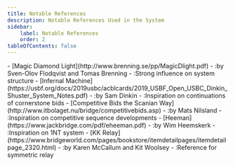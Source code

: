 ```yaml
---
title: Notable References
description: Notable References Used in the System
sidebar:
    label: Notable References
    order: 2
tableOfContents: false
---
```



<BiddingTree>
- [Magic Diamond Light](http://www.brenning.se/pp/MagicDlight.pdf) 
    - :by Sven-Olov Flodqvist and Tomas Brenning
    - :Strong influence on system structure
- [Infernal Machine](https://usbf.org/docs/2019usbc/acblcards/2019_USBF_Open_USBC_Dinkin_Shuster_System_Notes.pdf) 
    - :by Sam Dinkin
    - :Inspiration on continuations of cornerstone bids
- [Competitive Bids the Scanian Way](http://www.itbolaget.nu/bridge/competitivebids.asp) 
    - :by Mats Nilsland
    - :Inspiration on competitive sequence developments
- [Heeman](https://www.jackbridge.com/pdf/eheeman.pdf) 
    - :by Wim Heemskerk
    - :Inspiration on 1NT system
- [KK Relay](https://www.bridgeworld.com/pages/bookstore/itemdetailpages/itemdetailpage_2320.html) 
    - :by Karen McCallum and Kit Woolsey
    - :Reference for symmetric relay
</BiddingTree>
